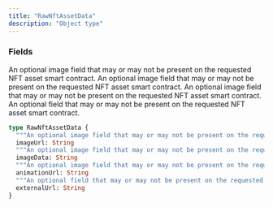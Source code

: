 ```yaml
---
title: "RawNftAssetData"
description: "Object type"
---
```


### Fields

<ResponseField name="imageUrl" type="String">
  An optional image field that may or may not be present on the requested NFT asset smart contract.
</ResponseField>

<ResponseField name="imageData" type="String">
  An optional image field that may or may not be present on the requested NFT asset smart contract.
</ResponseField>

<ResponseField name="animationUrl" type="String">
  An optional image field that may or may not be present on the requested NFT asset smart contract.
</ResponseField>

<ResponseField name="externalUrl" type="String">
  An optional field that may or may not be present on the requested NFT asset smart contract.
</ResponseField>


```graphql RawNftAssetData
type RawNftAssetData {
  """An optional image field that may or may not be present on the requested NFT asset smart contract."""
  imageUrl: String
  """An optional image field that may or may not be present on the requested NFT asset smart contract."""
  imageData: String
  """An optional image field that may or may not be present on the requested NFT asset smart contract."""
  animationUrl: String
  """An optional field that may or may not be present on the requested NFT asset smart contract."""
  externalUrl: String
}
```
